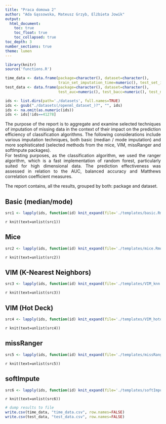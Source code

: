 ```yaml
---
title: "Praca domowa 2"
author: "Ada Gąssowska, Mateusz Grzyb, Elżbieta Jowik"
output: 
  html_document:
    toc: true
    toc_float: true
    toc_collapsed: true
toc_depth: 3
number_sections: true
theme: lumen
---
```


```r
library(knitr)
source('functions.R')

time_data <- data.frame(package=character(), dataset=character(),
                        train_set_imputation_time=numeric(), test_set_imputation_time=numeric(), stringsAsFactors=FALSE)
test_data <- data.frame(package=character(), dataset=character(),
                        test_auc=numeric(), test_bacc=numeric(), test_mcc=numeric(), stringsAsFactors=FALSE)

ids <- list.dirs(path='./datasets', full.names=TRUE)
ids <- gsub("./datasets(/openml_dataset_)?", "", ids)
ids <- na.omit(as.numeric(ids))
ids <- ids[!ids==41278]
```

<div style="text-align: justify">
The purpose of the report is to aggregate and examine selected techniques of imputation of missing data in the context of their impact on the prediction efficiency of classification algorithms. The following considerations include various imputation techniques, both basic (median / mode imputation) and more sophisticated (selected methods from the mice, VIM, missRanger and softImpute packages).   
For testing purposes, as the classification algorithm, we used the ranger algorithm, which is a fast implementation of random forest, particularly suited for high dimensional data. The prediction effectiveness was assessed in relation to the AUC, balanced accuracy and Matthews correlation coefficient measures.

The report contains, all the results, grouped by both: package and dataset.
</div>

## Basic (median/mode)
  
```r
src1 <- lapply(ids, function(id) knit_expand(file='./templates/basic.Rmd'))
```

`r knit(text=unlist(src1))`    

## Mice

```r
src2 <- lapply(ids, function(id) knit_expand(file='./templates/mice.Rmd'))
```

`r knit(text=unlist(src2))`  


## VIM (K-Nearest Neighbors)

```r
src3 <- lapply(ids, function(id) knit_expand(file='./templates/VIM_knn.Rmd'))
```

`r knit(text=unlist(src3))`  

## VIM (Hot Deck)
  
```r
src4 <- lapply(ids, function(id) knit_expand(file='./templates/VIM_hotdeck.Rmd'))
```

`r knit(text=unlist(src4))`   

## missRanger
  
```r
src5 <- lapply(ids, function(id) knit_expand(file='./templates/missRanger.Rmd'))
```

`r knit(text=unlist(src5))`  

## softImpute
  
```r
src6 <- lapply(ids, function(id) knit_expand(file='./templates/softImpute.Rmd'))
```

`r knit(text=unlist(src6))`  

```r
# dump results to file
write.csv(time_data, "time_data.csv", row.names=FALSE)
write.csv(test_data, "test_data.csv", row.names=FALSE)
```
  